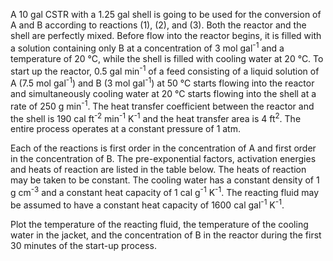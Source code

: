 A 10 gal CSTR with a 1.25 gal shell is going to be used for the conversion of A and B according to reactions (1), (2), and (3). Both the reactor and the shell are perfectly mixed. Before flow into the reactor begins, it is filled with a solution containing only B at a concentration of 3 mol gal^-1^ and a temperature of 20 °C, while the shell is filled with cooling water at 20 °C. To start up the reactor, 0.5 gal min^-1^ of a feed consisting of a liquid solution of A (7.5 mol gal^-1^) and B (3 mol gal^-1^) at 50 °C starts flowing into the reactor and simultaneously cooling water at 20 °C starts flowing into the shell at a rate of 250 g min^-1^. The heat transfer coefficient between the reactor and the shell is 190 cal ft^-2^ min^-1^ K^-1^ and the heat transfer area is 4 ft^2^. The entire process operates at a constant pressure of 1 atm. 

Each of the reactions is first order in the concentration of A and first order in the concentration of B. The pre-exponential factors, activation energies and heats of reaction are listed in the table below. The heats of reaction may be taken to be constant. The cooling water has a constant density of 1 g cm^-3^ and a constant heat capacity of 1 cal g^-1^ K^-1^. The reacting fluid may be assumed to have a constant heat capacity of 1600 cal gal^-1^ K^-1^.

Plot the temperature of the reacting fluid, the temperature of the cooling water in the jacket, and the concentration of B in the reactor during the first 30 minutes of the start-up process.
